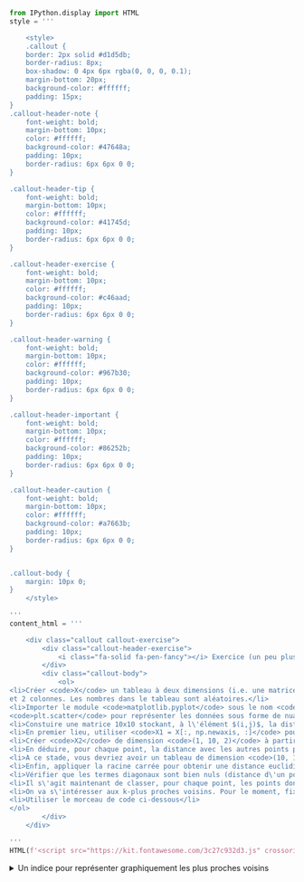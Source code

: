 
```python
from IPython.display import HTML
style = '''

    <style>
    .callout {
    border: 2px solid #d1d5db;
    border-radius: 8px;
    box-shadow: 0 4px 6px rgba(0, 0, 0, 0.1);
    margin-bottom: 20px;
    background-color: #ffffff;
    padding: 15px;
}
.callout-header-note {
    font-weight: bold;
    margin-bottom: 10px;
    color: #ffffff;
    background-color: #47648a;
    padding: 10px;
    border-radius: 6px 6px 0 0;
}

.callout-header-tip {
    font-weight: bold;
    margin-bottom: 10px;
    color: #ffffff;
    background-color: #41745d;
    padding: 10px;
    border-radius: 6px 6px 0 0;
}

.callout-header-exercise {
    font-weight: bold;
    margin-bottom: 10px;
    color: #ffffff;
    background-color: #c46aad;
    padding: 10px;
    border-radius: 6px 6px 0 0;
}

.callout-header-warning {
    font-weight: bold;
    margin-bottom: 10px;
    color: #ffffff;
    background-color: #967b30;
    padding: 10px;
    border-radius: 6px 6px 0 0;
}

.callout-header-important {
    font-weight: bold;
    margin-bottom: 10px;
    color: #ffffff;
    background-color: #86252b;
    padding: 10px;
    border-radius: 6px 6px 0 0;
}

.callout-header-caution {
    font-weight: bold;
    margin-bottom: 10px;
    color: #ffffff;
    background-color: #a7663b;
    padding: 10px;
    border-radius: 6px 6px 0 0;
}


.callout-body {
    margin: 10px 0;
}
    </style>
    
'''
content_html = '''

    <div class="callout callout-exercise">
        <div class="callout-header-exercise">
            <i class="fa-solid fa-pen-fancy"></i> Exercice (un peu plus corsé)
        </div>
        <div class="callout-body">
            <ol>
<li>Créer <code>X</code> un tableau à deux dimensions (i.e. une matrice) comportant 10 lignes
et 2 colonnes. Les nombres dans le tableau sont aléatoires.</li>
<li>Importer le module <code>matplotlib.pyplot</code> sous le nom <code>plt</code>. Utiliser
<code>plt.scatter</code> pour représenter les données sous forme de nuage de points. </li>
<li>Constuire une matrice 10x10 stockant, à l\'élément $(i,j)$, la distance euclidienne entre les points $X[i,]$ et $X[j,]$. Pour cela, il va falloir jouer avec les dimensions en créant des tableaux emboîtés à partir par des appels à <code>np.newaxis</code> :</li>
<li>En premier lieu, utiliser <code>X1 = X[:, np.newaxis, :]</code> pour transformer la matrice en tableau emboîté. Vérifier les dimensions</li>
<li>Créer <code>X2</code> de dimension <code>(1, 10, 2)</code> à partir de la même logique</li>
<li>En déduire, pour chaque point, la distance avec les autres points pour chaque coordonnées. Elever celle-ci au carré</li>
<li>A ce stade, vous devriez avoir un tableau de dimension <code>(10, 10, 2)</code>. La réduction à une matrice s\'obtient en sommant sur le dernier axe. Regarder dans l\'aide de <code>np.sum</code> comme effectuer une somme sur le dernier axe. </li>
<li>Enfin, appliquer la racine carrée pour obtenir une distance euclidienne en bonne et due forme. </li>
<li>Vérifier que les termes diagonaux sont bien nuls (distance d\'un point à lui-même...)</li>
<li>Il s\'agit maintenant de classer, pour chaque point, les points dont les valeurs sont les plus similaires. Utiliser <code>np.argsort</code> pour obtenir, pour chaque ligne, le classement des points les plus proches</li>
<li>On va s\'intéresser aux k-plus proches voisins. Pour le moment, fixons k=2. Utiliser <code>argpartition</code> pour réordonner chaque ligne de manière à avoir les 2 plus proches voisins de chaque point d\'abord et le reste de la ligne ensuite</li>
<li>Utiliser le morceau de code ci-dessous</li>
</ol>
        </div>
    </div>
    
'''
HTML(f'<script src="https://kit.fontawesome.com/3c27c932d3.js" crossorigin="anonymous"></script>\n{style}\n{content_html}')

```


::: {.cell .markdown}
```{=html}
<details><summary>Un indice pour représenter graphiquement les plus proches voisins</summary>
```


~~~python
plt.scatter(X[:, 0], X[:, 1], s=100)

# draw lines from each point to its two nearest neighbors
K = 2

for i in range(X.shape[0]):
    for j in nearest_partition[i, :K+1]:
        # plot a line from X[i] to X[j]
        # use some zip magic to make it happen:
        plt.plot(*zip(X[j], X[i]), color='black')
~~~


```{=html}
</details>
```
:::